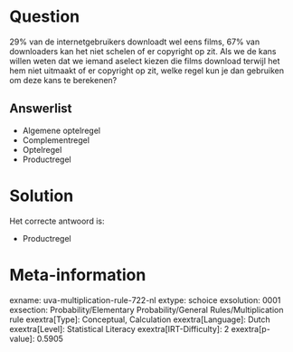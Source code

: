 Question
========

29% van de internetgebruikers downloadt wel eens films, 67% van
downloaders kan het niet schelen of er copyright op zit. Als we de kans
willen weten dat we iemand aselect kiezen die films download terwijl het
hem niet uitmaakt of er copyright op zit, welke regel kun je dan
gebruiken om deze kans te berekenen?


Answerlist
----------

* Algemene optelregel
* Complementregel
* Optelregel
* Productregel

Solution
========

Het correcte antwoord is: 

* Productregel

Meta-information
================
exname: uva-multiplication-rule-722-nl
extype: schoice
exsolution: 0001
exsection: Probability/Elementary Probability/General Rules/Multiplication rule
exextra[Type]: Conceptual, Calculation
exextra[Language]: Dutch
exextra[Level]: Statistical Literacy
exextra[IRT-Difficulty]: 2
exextra[p-value]: 0.5905
